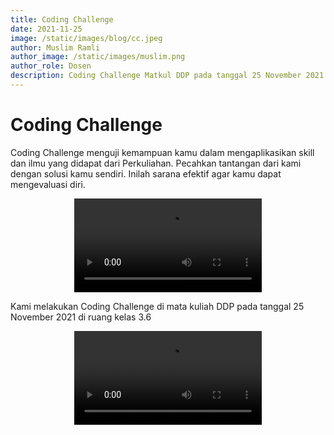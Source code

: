 ```yaml
---
title: Coding Challenge 
date: 2021-11-25
image: /static/images/blog/cc.jpeg
author: Muslim Ramli
author_image: /static/images/muslim.png
author_role: Dosen
description: Coding Challenge Matkul DDP pada tanggal 25 November 2021 di ruang kelas 3.6
---
```

# Coding Challenge
Coding Challenge menguji kemampuan kamu dalam mengaplikasikan skill dan ilmu yang didapat dari Perkuliahan. 
Pecahkan tantangan dari kami dengan solusi kamu sendiri. Inilah sarana efektif agar kamu dapat mengevaluasi diri.

<center>
    <video controls>
        <source src="/static/video/cc.mp4"/>
    </video>
</center>

Kami melakukan Coding Challenge di mata kuliah DDP pada tanggal 25 November 2021 di ruang kelas 3.6

<center>
    <video controls>
        <source src="/static/video/cc1.mp4"/>
    </video>
</center>